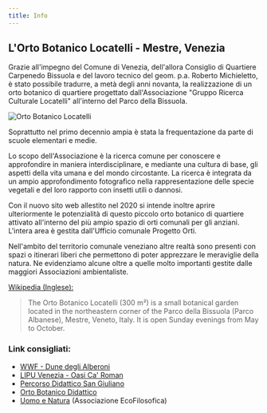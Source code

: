 ```yaml
---
title: Info
---
```

## L'Orto Botanico Locatelli - Mestre, Venezia

Grazie all'impegno del Comune di Venezia, dell'allora Consiglio di Quartiere Carpenedo Bissuola e del lavoro tecnico del geom. p.a. Roberto Michieletto, è stato possibile tradurre, a metà degli anni novanta, la realizzazione di un orto botanico di quartiere progettato dall'Associazione "Gruppo Ricerca Culturale Locatelli" all'interno del Parco della Bissuola.

![Orto Botanico Locatelli](orto.jpg)

Soprattutto nel primo decennio ampia è stata la frequentazione da parte di scuole elementari e medie.

Lo scopo dell'Associazione è la ricerca comune per conoscere e approfondire in maniera interdisciplinare, e mediante una cultura di base, gli aspetti della vita umana e del mondo circostante. La ricerca è integrata da un ampio approfondimento
fotografico nella rappresentazione delle specie vegetali e del loro rapporto con insetti utili o dannosi.

Con il nuovo sito web allestito nel 2020 si intende inoltre aprire ulteriormente le potenzialità di questo piccolo orto botanico di quartiere attivato all'interno del più ampio spazio di orti comunali per gli anziani. L'intera area è gestita dall'Ufficio comunale Progetto Orti.

Nell'ambito del territorio comunale veneziano altre realtà sono presenti con spazi o itinerari liberi che permettono di poter apprezzare le meraviglie della natura. Ne evidenziamo alcune oltre a quelle molto importanti gestite dalle maggiori Associazioni ambientaliste.

[Wikipedia (Inglese):](https://en.wikipedia.org/wiki/Orto_Botanico_Locatelli)

> The Orto Botanico Locatelli (300 m²) is a small botanical garden located in the northeastern corner of the Parco della Bissuola (Parco Albanese), Mestre, Veneto, Italy. It is open Sunday evenings from May to October.

### Link consigliati:

* [WWF - Dune degli Alberoni](https://www.wwf.it/oasi/veneto/dune_degli_alberoni/)
* [LIPU Venezia - Oasi Ca' Roman](http://www.lipu.it/oasi-naturale-ca-roman)
* [Percorso Didattico San Giuliano](https://www.ortobotanicolocatelli.it/percorso_didattico_alberi_bz4.pdf)
* [Orto Botanico Didattico](https://www.nicolasaba.it/orto%20botanico.html)
* [Uomo e Natura](https://www.filosofiatv.org/index.php?topic=ecofilosofia) (Associazione EcoFilosofica)